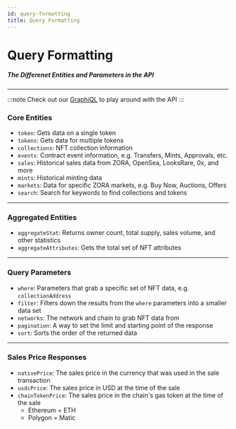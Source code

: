```yaml
---
id: query-formatting
title: Query Formatting
---
```


# Query Formatting

##### The Differenet Entities and Parameters in the API

---


:::note 
Check out our [GraphiQL](https://api.zora.co/graphql) to play around with the API
:::

### Core Entities

- `token`: Gets data on a single token
- `tokens`: Gets data for multiple tokens
- `collections`: NFT collection information
- `events`: Contract event information, e.g. Transfers, Mints, Approvals, etc.
- `sales`: Historical sales data from ZORA, OpenSea, LooksRare, 0x, and more
- `mints`: Historical minting data
- `markets`: Data for specific ZORA markets, e.g. Buy Now, Auctions, Offers
- `search`: Search for keywords to find collections and tokens

---

### Aggregated Entities

- `aggregateStat`: Returns owner count, total supply, sales volume, and other statistics
- `aggregateAttributes`: Gets the total set of NFT attributes

---

### Query Parameters

- `where`: Parameters that grab a specific set of NFT data, e.g. `collectionAddress`
- `filter`: Filters down the results from the `where` parameters into a smaller data set
- `networks`: The network and chain to grab NFT data from
- `pagination`: A way to set the limit and starting point of the response
- `sort`: Sorts the order of the returned data

---

### Sales Price Responses

- `nativePrice`: The sales price in the currency that was used in the sale transaction
- `usdcPrice`: The sales price in USD at the time of the sale
- `chainTokenPrice`: The sales price in the chain's gas token at the time of the sale
    - Ethereum = ETH
    - Polygon = Matic